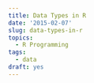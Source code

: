 ```yaml
---
title: Data Types in R
date: '2015-02-07'
slug: data-types-in-r
topics:
  - R Programming
tags:
  - data
draft: yes
---
```


